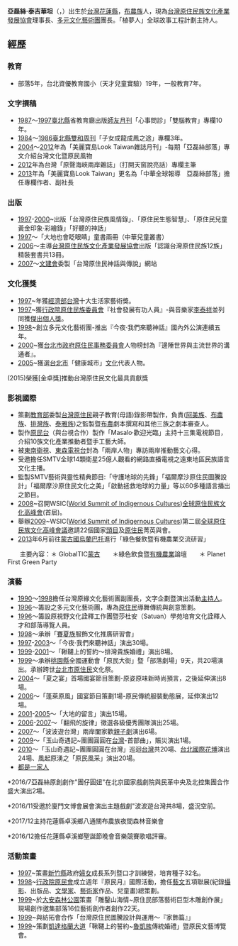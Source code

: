 {{multiple issues|
{{advert|time=2018-10-11T10:48:55+00:00}}
{{blpunsourced|time=2018-10-11T10:48:55+00:00}}
{{trivia|time=2018-10-11T10:48:55+00:00}}
{{Notability Unreferenced |time=2013-04-26T03:51:20+00:00 }}
{{Autobiography|time=2020-12-11T12:47:40+00:00}}
}}
{{Infobox_Person
| name = 亞磊絲·泰吉華坦
|image= 
|box_width= 280
|occupation= 台灣原住民族文化產業發展協會理事長
| english_names = Alice Takewatan
| Sex = 女
| Native place = 
| now = 
| period = 
| party = 
|birth_date= 1946年10月28日
|birth_place= {{TWN}}[[花蓮縣|花蓮縣]]
|death_date= 
|death_place= 
| spouse = 
| relatives = 
|education= 
[[台北市立師範學院|台北市立師範學院]]特教系
|past = 
*多元文化藝術團 團長
*國際創新創業發展協會監事
*綠色21台灣聯盟理事
*流浪動物之家基金會董事
}}
'''亞磊絲·泰吉華坦'''（{{lang-en|Alice Takewatan}}，{{bd|1946年|10月28日||}}）出生於[[台灣|台灣]][[花蓮縣|花蓮縣]]，[[布農族|布農族]]人，現為[[台灣原住民族文化產業發展協會|台灣原住民族文化產業發展協會]]理事長、[[多元文化藝術團|多元文化藝術團]]團長。「植夢人」全球故事工程計劃主持人。

== 經歷 ==
=== 教育 ===
* 部落5年，台北資優教育國小（天才兒童實驗）19年，一般教育7年。

=== 文字撰稿 ===
* [[1987|1987]]～[[1997|1997]][[新北市|臺北縣]]省教育廳出版[[師友月刊|師友月刊]]「心事問診」「雙腦教育」專欄10年。
* [[1984|1984]]～[[1986|1986]][[新北市|臺北縣]][[雙和周刊|雙和周刊]]「子女成龍成鳳之途」專欄3年。
* [[2004|2004]]～[[2012|2012]]年為「美麗寶島Look Taiwan雜誌月刊」-每期「亞磊絲部落」專文介紹台灣文化暨原民風物
* [[2012|2012]]年為台灣「原聲海峽兩岸雜誌」（打開天窗說亮話）專欄主筆
* [[2013|2013]]年為「美麗寶島Look Taiwan」更名為「中華全球報導　亞磊絲部落」擔任專欄作者、副社長

=== 出版 ===
* [[1997|1997]]-[[2000|2000]]~出版「台灣原住民族風情錄」、「原住民生態智慧」、「原住民兒童黃金印象·彩繪錄」「好聽的神話」
* [[1997|1997]]～「大地也會眨眼睛」童書兩冊（中華兒童叢書）
* [[2006|2006]]～主導[[台灣原住民族文化產業發展協會|台灣原住民族文化產業發展協會]]出版「認識台灣原住民族12族」精裝套書共13冊。
* [[2007|2007]]～[[文建會|文建會]]委製「台灣原住民神話與傳說」網站

=== 文化獲獎 ===
*[[1997|1997]]~年獲[[中華民國經濟部|經濟部]][[台灣|台灣]]十大生活家藝術獎。
*[[1997|1997]]~獲[[行政院原住民族委員會|行政院原住民族委員會]]『社會發展有功人員』-與音樂家[[李泰祥|李泰祥]]並列同獲[[傑出個人獎|傑出個人獎]]。
*[[1998|1998]]~創立多元文化藝術團-推出『今夜·我們來聽神話』國內外公演連續五年。
*[[2000|2000]]~獲[[台北市政府原住民事務委員會|台北市政府原住民事務委員會]]人物榜封為『邊陲世界與主流世界的溝通者』。
*[[2005|2005]]~獲選[[台北市|台北市]]「健康城市」[[文化|文化]]代表人物。
(2015)榮獲[金卓獎]推動台灣原住民文化最具貢獻獎

=== 影視國際 ===
*策劃[[中華民國教育部|教育部]]委製[[台灣|台灣]][[原住民|原住民]]親子教育(母語)錄影帶製作，負責([[阿美族|阿美族]]、[[布農族|布農族]]、[[排灣族|排灣族]]、[[泰雅族|泰雅族]])之監製暨[[布農|布農]]劇本撰寫和其他三族之劇本審查人。
*製作[[原民台|原民台]]（與台視合作）製作「Masalo·歡迎光臨」主持十三集電視節目，介紹10族文化產業推動者暨手工藝大師。
*被[[東南衛視|東南衛視]]、[[東森電視台|東森電視台]]封為「兩岸人物」專訪兩岸推動藝文心得。
*受邀擔任SMTV全球14顆衛星25億人觀看的網路直播電視之遠東地區民族語言文化主播。
*監製SMTV藝術與靈性精典節目:「守護地球的先鋒」「福爾摩沙原住民圖騰設計」「福爾摩沙原住民文化之美」「啟動拯救地球的力量」等以60多種語言播出之節目。
*[[2008|2008]]~召開WSIC([[World_Summit_of_Indigernous_Cultures|World Summit of Indigernous Cultures]])[[全球原住民族文化高峰會|全球原住民族文化高峰會]](首屆)。
*舉辦[[2009|2009]]~WSIC([[World_Summit_of_Indigernous_Cultures|World Summit of Indigernous Cultures]])第二屆[[全球原住民族文化高峰會議|全球原住民族文化高峰會議]]邀請22個國家[[頭目|頭目]]及[[原住民|原住民]]菁英與會。
*[[2013|2013]]年6月前往[[蒙古國|蒙古國]][[烏蘭巴托|烏蘭巴托]]進行「綠色餐飲暨有機農業交流研習」
　　主要內容：＊ GlobalTIC[[蒙古|蒙古]]　　＊綠色飲食暨[[有機農業|有機農業]]論壇　　＊ Planet First Green Party

===演藝===
*[[1990|1990]]～[[1998|1998]]擔任台灣原緣文化藝術團副團長，文字企劃暨演出活動[[主持人|主持人]]。
*[[1996|1996]]～籌設之多元文化藝術團，專為[[原住民|原住民]]導舞傳統與創意策劃。
*[[1996|1996]]～籌設原視野文化詮釋工作團暨莎杜安（Satuan）學苑培育文化詮釋人才和部落導覽人員。
*[[1998|1998]]～承辦「[[賽夏族|賽夏族]]服飾文化推廣研習會」
*[[1997|1997]]-[[2003|2003]]～「今夜·我們來聽神話」演出30場。
*[[1999|1999]]-[[2001|2001]]～「鞦韆上的誓約～排灣貴族婚禮」演出8場。
*[[1999|1999]]～承辦[[桃園市|桃園縣]]全國運動會「原民大街」暨「部落劇場」9天，共20場演出。承辦跨世[[台北市|台北市]][[原住民|原住民]]文化祭。
*[[2004|2004]]～「夏之宴」首場國宴節目策劃-原姿原味新時尚預言，之後延伸演出8場。
*[[2006|2006]]～「蓬萊原風」國宴節目策劃1場-原民傳統服裝動態展，延伸演出12場。
*[[2001|2001]]-[[2005|2005]]～「大地的留言」演出15場。
*[[2006|2006]]-[[2007|2007]]～「翻飛的旋律」徵選各級優秀團隊演出25場。
*[[2007|2007]]～「波波遊台灣」兩岸闔家歡[[親子劇|親子劇]]演出6場。
*[[2009|2009]]～「玉山奇遇記~團團圓圓在[[台灣|台灣]]-首部曲」，賑災演出1場。
*[[2010|2010]]～「玉山奇遇記~團團圓圓在台灣」巡迴[[台灣|台灣]]共20場、[[台北國際花博|台北國際花博]]演出24場、風起原湧之「原民風采」演出20場。
* [http://www.cctv.com/geography/tygcs/423/concent_gs.html 都是一家人] {{Wayback|url=http://www.cctv.com/geography/tygcs/423/concent_gs.html |date=20160306011946 }}
<nowiki>*</nowiki>2016/7亞磊絲原創劇作"團仔圓妞"在北京國家戲劇院與民革中央及北控集團合作盛大演出2場。

<nowiki>*</nowiki>2016/11受邀於廈門文博會展會演出主題戲劇"波波遊台灣共8場，盛況空前。

<nowiki>*</nowiki>2017/12主持花蓮縣卓溪鄉八通關布農族夜間森林音樂會

<nowiki>*</nowiki>2016/12擔任花蓮縣卓溪鄉聖誕節晚會音樂競賽歌唱評審。

===活動策畫===
*[[1997|1997]]~策畫[[新竹縣|新竹縣]]政府[[婦女|婦女]]成長系列暨口才訓練營，培育種子32名。
*[[1998|1998]]~[[行政院原民會|行政院原民會]]成立週年『原民月』國際活動，擔任[[藝文|藝文]]五項聯展(紀錄[[攝影|攝影]]、出版品、[[文學家|文學家]]、[[藝術家|藝術家]]作品、兒童畫)總策劃。
*[[1999|1999]]~於[[大安森林公園|大安森林公園]]策畫「雕鑿山海情~原住民部落藝術巨型木雕創作展」現場創作邀集部落16位藝術創作者創作22天。
*[[1999|1999]]~與紡拓會合作「台灣原住民圖騰設計與運用～『家飾篇』」
*[[1999|1999]]~策劃[[凱達格蘭大道|凱達格蘭大道]]「鞦韆上的誓約~[[魯凱族|魯凱族]]傳統婚禮」暨原民文藝博覽會。